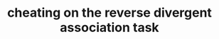 ---
title: 'cheating on the reverse divergent association task'
description: 'using K-means clustering to find the seven most semantically related words'
publishDate: '2024 Mar 5'
lastUpdateDate: ''
heroImage: '/placeholder.jpg'
draft: true
---